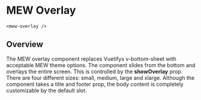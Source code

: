 

# MEW Overlay
`<mew-overlay />`

## Overview
The MEW overlay component replaces Vuetifys v-bottom-sheet with acceptable MEW theme options.
The component slides from the bottom and overlays the entire screen. This is controlled by the 
**showOverlay** prop. There are four different sizes: small, medium, large and xlarge. Although
the component takes a title and footer prop, the body content is completely customizable by the default slot.
<Props of={MewOverlay} />
<Preview><Story id="mewoverlay--mew-overlay" /></Preview>

